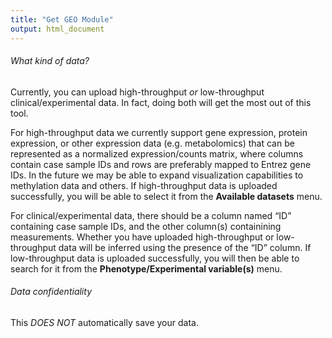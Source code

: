 ```yaml
---
title: "Get GEO Module"
output: html_document
---
```


###### What kind of data?

Currently, you can upload high-throughput _or_ low-throughput clinical/experimental data. In fact, doing both will get the most out of this tool.

For high-throughput data we currently support gene expression, protein expression, or other expression data (e.g. metabolomics) that can be represented as a normalized expression/counts matrix, where columns contain case sample IDs and rows are preferably mapped to Entrez gene IDs. In the future we may be able to expand visualization capabilities to methylation data and others. If high-throughput data is uploaded successfully, you will be able to select it from the **Available datasets** menu.

For clinical/experimental data, there should be a column named "ID" containing case sample IDs, and the other column(s) containining measurements. Whether you have uploaded high-throughput or low-throughput data will be inferred using the presence of the "ID" column. If low-throughput data is uploaded successfully, you will then be able to search for it from the **Phenotype/Experimental variable(s)** menu.

###### Data confidentiality

This *DOES NOT* automatically save your data.
